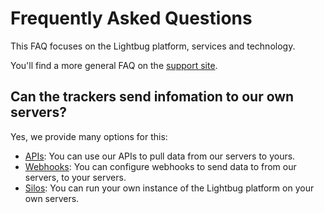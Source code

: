 # Frequently Asked Questions

This FAQ focuses on the Lightbug platform, services and technology.

You'll find a more general FAQ on the [support site](https://support.lightbug.cloud/support/solutions).

## Can the trackers send infomation to our own servers?

Yes, we provide many options for this:

- [APIs](/platform/apis): You can use our APIs to pull data from our servers to yours.
- [Webhooks](/apps/cloud/account/notifications#api-push): You can configure webhooks to send data to from our servers, to your servers.
- [Silos](/silos): You can run your own instance of the Lightbug platform on your own servers.
